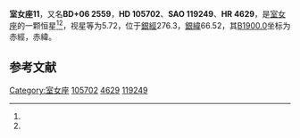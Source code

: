 {{Starbox begin
| name = 室女座11
}}
{{Starbox observe
| epoch = [[J2000.0|J2000.0]]
| constell = [[室女座|室女座]]<ref name=SIMBAD>{{cite web
 | url=http://simbad.u-strasbg.fr/simbad/sim-id?Ident=HR+4629
 | title =Pulsating variable Star
 | publisher=Centre de Données astronomiques de Strasbourg
 | work=SIMBAD
 | accessdate=2012-07-13}}</ref><ref name=DATA>{{cite web
 | url=http://vizier.u-strasbg.fr/viz-bin/VizieR-5?-out.add=.&-source=5050&-corr=PK=HR&-out.max=9999&HR=4629
 | title=VizieR Detailed Page
 | accessdate=2012-07-13
 | archive-date=2019-08-05
 | archive-url=https://web.archive.org/web/20190805223520/http://vizier.u-strasbg.fr/viz-bin/VizieR-5?-out.add=.&-source=5050&-corr=PK=HR&-out.max=9999&HR=4629
 | dead-url=no
 }}</ref>
| 星官 = 
| ra = {{RA|12|10|3.4}}<ref name=SIMBAD /><ref name=DATA />
| dec = {{DEC|+5|48|25}}<ref name=SIMBAD /><ref name=DATA />
| appmag_v = 5.72<ref name=SIMBAD /><ref name=DATA />
}}
{{Starbox character
| class = F2-6IIIm vs<ref name=SIMBAD /><ref name=DATA />
| b-v = 0.35<ref name=SIMBAD /><ref name=DATA />
| u-b = 0.17<ref name=SIMBAD /><ref name=DATA />
| r-i = 0.15<ref name=SIMBAD /><ref name=DATA />
| variable = 
}}
{{Starbox astrometry
| radial_v = 0.17
| prop_mo_ra = -9
| parallax = 0.019
| p_error = 
}}
{{Starbox catalog
| names =BD+06 2559，[[SAO星表|SAO]] 119249，[[HD星表|HD]] 105702，[[HR星表|HR]] 4629}}
{{Starbox reference |Simbad=HR+4629}}
{{Starbox end}}

'''室女座11'''，又名'''BD+06 2559'''，'''HD 105702'''、'''SAO 119249'''、'''HR 4629'''，是[[室女座|室女座]]的一颗恒星<ref name=SIMBAD /><ref name=DATA />，视星等为5.72，位于[[銀道座標系|銀經]]276.3，[[銀道座標系|銀緯]]66.52，其[[B1900.0|B1900.0]]坐标为赤經{{RA|12|4|57.6}}，赤緯{{DEC|+6|66.52|47}}。

== 参考文献 ==
{{reflist}}

{{star-stub}}

{{室女座恒星}}
[[Category:室女座|Category:室女座]]
[[Category:HD和HDE天體|105702]]
[[Category:HR天體|4629]]
[[Category:SAO天體|119249]]